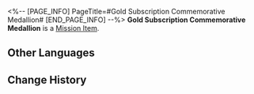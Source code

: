<%-- [PAGE_INFO]
PageTitle=#Gold Subscription Commemorative Medallion#
[END_PAGE_INFO] --%>
{{Item Infobox
|id          = 140357
|image       = Item Gold Subscription Commemorative Medallion.png{{subst:void|<!--$UPLOAD:<<SpriteOutput/ItemFigures/140357.png>-<Item Gold Subscription Commemorative Medallion.png>-<Item Icons>>-->}}
|type        = Mission Item
|invCategory = Missions
|rarity      = 4
|effect      = 
|description = The commemorative medallion sent by Ghostly Grove to influencers attaining one million subscribers.
}}
{{Description|''"Congratulations, you have one million subscribers on Ghostly Grove!"''}}
'''Gold Subscription Commemorative Medallion''' is a [[Mission Item]].

==Other Languages==
{{Other Languages
|en   = Gold Subscription Commemorative Medallion
|zhs  = 订阅奖励金牌纪念
|zht  = 訂閱獎勵金牌紀念
|ja   = 配信登録金メダル記念報酬
|ko   = 구독 보상 골드 메달
|es   = Placa de oro conmemorativa por suscripciones
|fr   = Trophée or des abonnés
|ru   = Золотая медаль за подписки
|th   = โล่ทองจากยอดผู้ติดตาม
|vi   = Huy Hiệu Vàng
|de   = Goldene Plakette für Abonnementrekord
|id   = Plakat Emas Penghargaan Subscribe
|pt   = Medalhão Dourado Comemorativo de Inscritos
}}

==Change History==
{{Change History|1.5}}